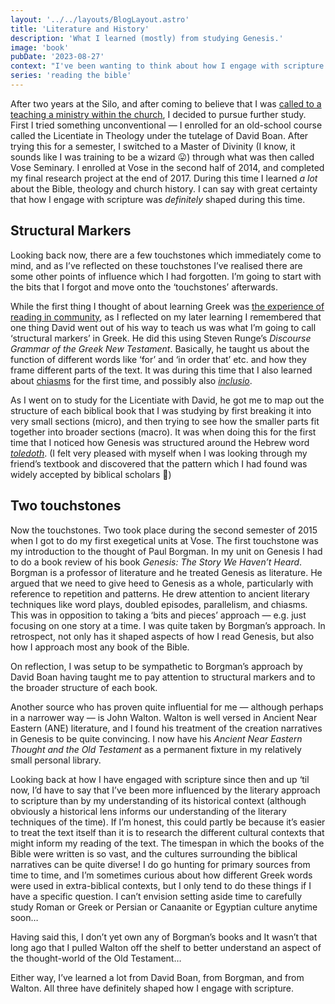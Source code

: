 ```yaml
---
layout: '../../layouts/BlogLayout.astro'
title: 'Literature and History'
description: 'What I learned (mostly) from studying Genesis.'
image: 'book'
pubDate: '2023-08-27'
context: "I've been wanting to think about how I engage with scripture. As part of the process I'm looking back at how I've engaged with it in the past."
series: 'reading the bible'
---
```


After two years at the Silo, and after coming to believe that I was [called to a teaching a ministry within the church](/blog/007-calling-to-ministry/), I decided to pursue further study. First I tried something unconventional — I enrolled for an old-school course called the Licentiate in Theology under the tutelage of David Boan. After trying this for a semester, I switched to a Master of Divinity (I know, it sounds like I was training to be a wizard 😛) through what was then called Vose Seminary. I enrolled at Vose in the second half of 2014, and completed my final research project at the end of 2017. During this time I learned _a lot_ about the Bible, theology and church history. I can say with great certainty that how I engage with scripture was _definitely_ shaped during this time.

## Structural Markers

Looking back now, there are a few touchstones which immediately come to mind, and as I’ve reflected on these touchstones I’ve realised there are some other points of influence which I had forgotten. I’m going to start with the bits that I forgot and move onto the ‘touchstones’ afterwards.

While the first thing I thought of about learning Greek was [the experience of reading in community](/blog/010-greek-in-community/), as I reflected on my later learning I remembered that one thing David went out of his way to teach us was what I’m going to call ‘structural markers’ in Greek. He did this using Steven Runge’s _Discourse Grammar of the Greek New Testament_. Basically, he taught us about the function of different words like ‘for’ and ‘in order that’ etc. and how they frame different parts of the text. It was during this time that I also learned about [chiasms](https://en.wikipedia.org/wiki/Chiasmus) for the first time, and possibly also _[inclusio](https://en.wikipedia.org/wiki/Inclusio)_.

As I went on to study for the Licentiate with David, he got me to map out the structure of each biblical book that I was studying by first breaking it into very small sections (micro), and then trying to see how the smaller parts fit together into broader sections (macro). It was when doing this for the first time that I noticed how Genesis was structured around the Hebrew word _[toledoth](https://theopolisinstitute.com/toledoth-and-the-structure-of-genesis/)_. (I felt very pleased with myself when I was looking through my friend’s textbook and discovered that the pattern which I had found was widely accepted by biblical scholars 🙂)

## Two touchstones

Now the touchstones. Two took place during the second semester of 2015 when I got to do my first exegetical units at Vose. The first touchstone was my introduction to the thought of Paul Borgman. In my unit on Genesis I had to do a book review of his book _Genesis: The Story We Haven’t Heard_. Borgman is a professor of literature and he treated Genesis as literature. He argued that we need to give heed to Genesis as a whole, particularly with reference to repetition and patterns. He drew attention to ancient literary techniques like word plays, doubled episodes, parallelism, and chiasms. This was in opposition to taking a ‘bits and pieces’ approach — e.g. just focusing on one story at a time. I was quite taken by Borgman’s approach. In retrospect, not only has it shaped aspects of how I read Genesis, but also how I approach most any book of the Bible.

On reflection, I was setup to be sympathetic to Borgman’s approach by David Boan having taught me to pay attention to structural markers and to the broader structure of each book.

Another source who has proven quite influential for me — although perhaps in a narrower way — is John Walton. Walton is well versed in Ancient Near Eastern (ANE) literature, and I found his treatment of the creation narratives in Genesis to be quite convincing. I now have his _Ancient Near Eastern Thought and the Old Testament_ as a permanent fixture in my relatively small personal library.

Looking back at how I have engaged with scripture since then and up ‘til now, I’d have to say that I’ve been more influenced by the literary approach to scripture than by my understanding of its historical context (although obviously a historical lens informs our understanding of the literary techniques of the time). If I’m honest, this could partly be because it’s easier to treat the text itself than it is to research the different cultural contexts that might inform my reading of the text. The timespan in which the books of the Bible were written is so vast, and the cultures surrounding the biblical narratives can be quite diverse! I do go hunting for primary sources from time to time, and I’m sometimes curious about how different Greek words were used in extra-biblical contexts, but I only tend to do these things if I have a specific question. I can’t envision setting aside time to carefully study Roman or Greek or Persian or Canaanite or Egyptian culture anytime soon…

Having said this, I don’t yet own any of Borgman’s books and It wasn’t that long ago that I pulled Walton off the shelf to better understand an aspect of the thought-world of the Old Testament…

Either way, I’ve learned a lot from David Boan, from Borgman, and from Walton. All three have definitely shaped how I engage with scripture.
